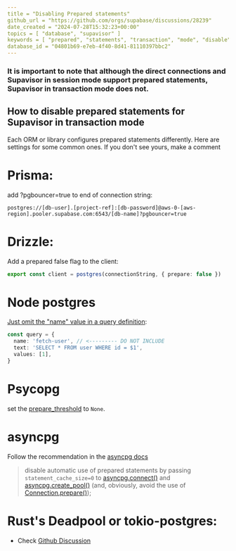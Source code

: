 ```yaml
---
title = "Disabling Prepared statements"
github_url = "https://github.com/orgs/supabase/discussions/28239"
date_created = "2024-07-28T15:32:23+00:00"
topics = [ "database", "supavisor" ]
keywords = [ "prepared", "statements", "transaction", "mode", "disable" ]
database_id = "04801b69-e7eb-4f40-8d41-81110397bbc2"
---
```


### It is important to note that although the direct connections and Supavisor in session mode support prepared statements, Supavisor in transaction mode does not.

## How to disable prepared statements for Supavisor in transaction mode

Each ORM or library configures prepared statements differently. Here are settings for some common ones. If you don't see yours, make a comment

# Prisma:

add ?pgbouncer=true to end of connection string:

```
postgres://[db-user].[project-ref]:[db-password]@aws-0-[aws-region].pooler.supabase.com:6543/[db-name]?pgbouncer=true
```

# Drizzle:

Add a prepared false flag to the client:

```ts
export const client = postgres(connectionString, { prepare: false })
```

# Node postgres

[Just omit the "name" value in a query definition](https://node-postgres.com/features/queries#prepared-statements):

```ts
const query = {
  name: 'fetch-user', // <--------- DO NOT INCLUDE
  text: 'SELECT * FROM user WHERE id = $1',
  values: [1],
}
```

# Psycopg

set the [prepare_threshold](https://www.psycopg.org/psycopg3/docs/api/connections.html#psycopg.Connection.prepare_threshold) to `None`.

# asyncpg

Follow the recommendation in the [asyncpg docs](https://magicstack.github.io/asyncpg/current/faq.html#why-am-i-getting-prepared-statement-errors)

> disable automatic use of prepared statements by passing `statement_cache_size=0` to [asyncpg.connect()](https://magicstack.github.io/asyncpg/current/api/index.html#asyncpg.connection.connect) and [asyncpg.create_pool()](https://magicstack.github.io/asyncpg/current/api/index.html#asyncpg.pool.create_pool) (and, obviously, avoid the use of [Connection.prepare()](https://magicstack.github.io/asyncpg/current/api/index.html#asyncpg.connection.Connection.prepare));

# Rust's Deadpool or tokio-postgres:

- Check [Github Discussion](https://github.com/bikeshedder/deadpool/issues/340#event-13642472475)
